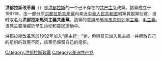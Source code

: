 {{refimprove|time=2014-03-03T01:00:51+00:00}}
'''洪都拉斯改革黨'''（{{lang-es|Partido para la Transformación de Honduras}}）是[[洪都拉斯|洪都拉斯]]的一个已不存在的[[共产主义|共产主义]]政黨。該黨成立于1967年，由一部分原[[洪都拉斯共產黨|洪都拉斯共產黨]]內亲近[[中華人民共和國|中華人民共和國]]的黨員脫黨创建，当时取名为'''洪都拉斯馬列主義共產黨'''。該黨的意識形態是[[馬克思列寧主義|馬克思列寧主義]]、[[毛主義|毛主義]]。该党主要活躍於學生运动和農民運動中。

洪都拉斯改革黨於1992年加入“[[民主統一|民主統一]]”党，但與其它加入民主統一并解散自己的组织的政黨不同，該黨仍保留自己的组织。

[[Category:洪都拉斯政黨|Category:洪都拉斯政黨]]
[[Category:美洲共产党|Category:美洲共产党]]